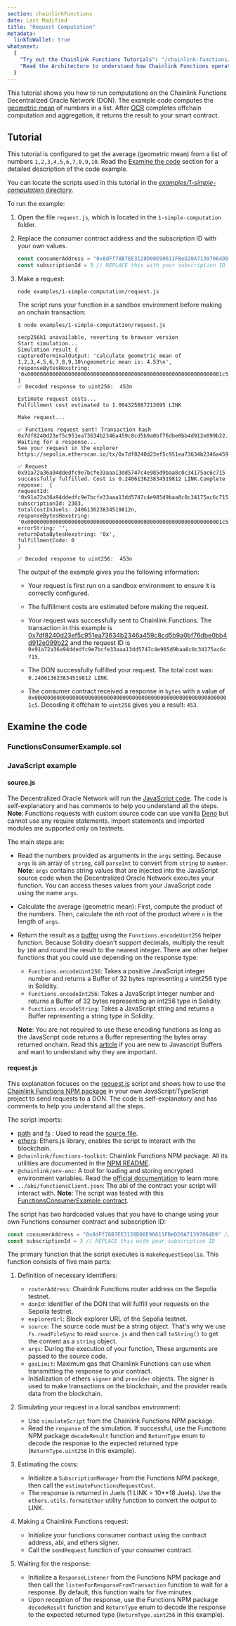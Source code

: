 ```yaml
---
section: chainlinkFunctions
date: Last Modified
title: "Request Computation"
metadata:
  linkToWallet: true
whatsnext:
  {
    "Try out the Chainlink Functions Tutorials": "/chainlink-functions/tutorials",
    "Read the Architecture to understand how Chainlink Functions operates": "/chainlink-functions/resources/architecture",
  }
---
```



This tutorial shows you how to run computations on the Chainlink Functions Decentralized Oracle Network (DON). The example code computes the [geometric mean](https://www.mathsisfun.com/numbers/geometric-mean.html) of numbers in a list. After [OCR](/chainlink-functions/resources/concepts) completes offchain computation and aggregation, it returns the result to your smart contract.

<ChainlinkFunctions section="prerequisites-guides" />

## Tutorial

This tutorial is configured to get the average (geometric mean) from a list of numbers `1,2,3,4,5,6,7,8,9,10`. Read the [Examine the code](#examine-the-code) section for a detailed description of the code example.

You can locate the scripts used in this tutorial in the [_examples/1-simple-computation_ directory](https://github.com/smartcontractkit/smart-contract-examples/tree/main/functions-examples/examples/1-simple-computation).

To run the example:

1. Open the file `request.js`, which is located in the `1-simple-computation` folder.
1. Replace the consumer contract address and the subscription ID with your own values.

   ```javascript
   const consumerAddress = "0x8dFf78B7EE3128D00E90611FBeD20A71397064D9" // REPLACE this with your Functions consumer address
   const subscriptionId = 3 // REPLACE this with your subscription ID
   ```

1. Make a request:

   ```shell
   node examples/1-simple-computation/request.js
   ```

   The script runs your function in a sandbox environment before making an onchain transaction:

   ```text
   $ node examples/1-simple-computation/request.js

   secp256k1 unavailable, reverting to browser version
   Start simulation...
   Simulation result {
   capturedTerminalOutput: 'calculate geometric mean of 1,2,3,4,5,6,7,8,9,10\ngeometric mean is: 4.53\n',
   responseBytesHexstring: '0x00000000000000000000000000000000000000000000000000000000000001c5'
   }
   ✅ Decoded response to uint256:  453n

   Estimate request costs...
   Fulfillment cost estimated to 1.004325887213695 LINK

   Make request...

   ✅ Functions request sent! Transaction hash 0x7df8240d23ef5c951ea73634b2346a459c8cd5b9a0bf76dbe0bb4d912e099b22. Waiting for a response...
   See your request in the explorer https://sepolia.etherscan.io/tx/0x7df8240d23ef5c951ea73634b2346a459c8cd5b9a0bf76dbe0bb4d912e099b22

   ✅ Request 0x91a72a36a94ddedfc9e7bcfe33aaa13dd5747c4e985d9baa8c0c34175ac6c715 successfully fulfilled. Cost is 0.240613623834519812 LINK.Complete reponse:  {
   requestId: '0x91a72a36a94ddedfc9e7bcfe33aaa13dd5747c4e985d9baa8c0c34175ac6c715',
   subscriptionId: 2303,
   totalCostInJuels: 240613623834519812n,
   responseBytesHexstring: '0x00000000000000000000000000000000000000000000000000000000000001c5',
   errorString: '',
   returnDataBytesHexstring: '0x',
   fulfillmentCode: 0
   }

   ✅ Decoded response to uint256:  453n
   ```

   The output of the example gives you the following information:

   - Your request is first run on a sandbox environment to ensure it is correctly configured.
   - The fulfillment costs are estimated before making the request.
   - Your request was successfully sent to Chainlink Functions. The transaction in this example is [0x7df8240d23ef5c951ea73634b2346a459c8cd5b9a0bf76dbe0bb4d912e099b22](https://sepolia.etherscan.io/tx/0x7df8240d23ef5c951ea73634b2346a459c8cd5b9a0bf76dbe0bb4d912e099b22) and the request ID is `0x91a72a36a94ddedfc9e7bcfe33aaa13dd5747c4e985d9baa8c0c34175ac6c715`.

   - The DON successfully fulfilled your request. The total cost was: `0.240613623834519812 LINK`.
   - The consumer contract received a response in `bytes` with a value of `0x00000000000000000000000000000000000000000000000000000000000001c5`. Decoding it offchain to `uint256` gives you a result: `453`.

## Examine the code

### FunctionsConsumerExample.sol

<ChainlinkFunctions section="functions-consumer" />

### JavaScript example

#### source.js

The Decentralized Oracle Network will run the [JavaScript code](https://github.com/smartcontractkit/smart-contract-examples/blob/main/functions-examples/examples/1-simple-computation/source.js). The code is self-explanatory and has comments to help you understand all the steps. **Note**: Functions requests with custom source code can use vanilla [Deno](https://deno.land/) but cannot use any require statements. Import statements and imported modules are supported only on testnets.

The main steps are:

- Read the numbers provided as arguments in the `args` setting. Because `args` is an array of `string`, call `parseInt` to convert from `string` to `number`. **Note**: `args` contains string values that are injected into the JavaScript source code when the Decentralized Oracle Network executes your function. You can access theses values from your JavaScript code using the name `args`.
- Calculate the average (geometric mean): First, compute the product of the numbers. Then, calculate the nth root of the product where `n` is the length of `args`.
- Return the result as a [buffer](https://nodejs.org/api/buffer.html#buffer) using the `Functions.encodeUint256` helper function. Because Solidity doesn't support decimals, multiply the result by `100` and round the result to the nearest integer. There are other helper functions that you could use depending on the response type:

  - `Functions.encodeUint256`: Takes a positive JavaScript integer number and returns a Buffer of 32 bytes representing a uint256 type in Solidity.
  - `Functions.encodeInt256`: Takes a JavaScript integer number and returns a Buffer of 32 bytes representing an int256 type in Solidity.
  - `Functions.encodeString`: Takes a JavaScript string and returns a Buffer representing a string type in Solidity.

  **Note**: You are not required to use these encoding functions as long as the JavaScript code returns a Buffer representing the bytes array returned onchain. Read this [article](https://www.freecodecamp.org/news/do-you-want-a-better-understanding-of-buffer-in-node-js-check-this-out-2e29de2968e8/) if you are new to Javascript Buffers and want to understand why they are important.

#### request.js

This explanation focuses on the [request.js](https://github.com/smartcontractkit/smart-contract-examples/blob/main/functions-examples/examples/1-simple-computation/request.js) script and shows how to use the [Chainlink Functions NPM package](https://github.com/smartcontractkit/functions-toolkit) in your own JavaScript/TypeScript project to send requests to a DON. The code is self-explanatory and has comments to help you understand all the steps.

The script imports:

- [path](https://nodejs.org/docs/latest/api/path.html) and [fs](https://nodejs.org/api/fs.html) : Used to read the [source file](https://github.com/smartcontractkit/smart-contract-examples/blob/main/functions-examples/examples/1-simple-computation/source.js).
- [ethers](https://docs.ethers.org/v5/): Ethers.js library, enables the script to interact with the blockchain.
- `@chainlink/functions-toolkit`: Chainlink Functions NPM package. All its utilities are documented in the [NPM README](https://github.com/smartcontractkit/functions-toolkit/blob/main/README.md).
- `@chainlink/env-enc`: A tool for loading and storing encrypted environment variables. Read the [official documentation](https://www.npmjs.com/package/@chainlink/env-enc) to learn more.
- `../abi/functionsClient.json`: The abi of the contract your script will interact with. **Note**: The script was tested with this [FunctionsConsumerExample contract](https://remix.ethereum.org/#url=https://docs.chain.link/samples/ChainlinkFunctions/FunctionsConsumerExample.sol).

The script has two hardcoded values that you have to change using your own Functions consumer contract and subscription ID:

```javascript
const consumerAddress = "0x8dFf78B7EE3128D00E90611FBeD20A71397064D9" // REPLACE this with your Functions consumer address
const subscriptionId = 3 // REPLACE this with your subscription ID
```

The primary function that the script executes is `makeRequestSepolia`. This function consists of five main parts:

1. Definition of necessary identifiers:

   - `routerAddress`: Chainlink Functions router address on the Sepolia testnet.
   - `donId`: Identifier of the DON that will fulfill your requests on the Sepolia testnet.
   - `explorerUrl`: Block explorer URL of the Sepolia testnet.
   - `source`: The source code must be a string object. That's why we use `fs.readFileSync` to read `source.js` and then call `toString()` to get the content as a `string` object.
   - `args`: During the execution of your function, These arguments are passed to the source code.
   - `gasLimit`: Maximum gas that Chainlink Functions can use when transmitting the response to your contract.
   - Initialization of ethers `signer` and `provider` objects. The signer is used to make transactions on the blockchain, and the provider reads data from the blockchain.

1. Simulating your request in a local sandbox environment:

   - Use `simulateScript` from the Chainlink Functions NPM package.
   - Read the `response` of the simulation. If successful, use the Functions NPM package `decodeResult` function and `ReturnType` enum to decode the response to the expected returned type (`ReturnType.uint256` in this example).

1. Estimating the costs:

   - Initialize a `SubscriptionManager` from the Functions NPM package, then call the `estimateFunctionsRequestCost`.
   - The response is returned in Juels (1 LINK = 10\*\*18 Juels). Use the `ethers.utils.formatEther` utility function to convert the output to LINK.

1. Making a Chainlink Functions request:

   - Initialize your functions consumer contract using the contract address, abi, and ethers signer.
   - Call the `sendRequest` function of your consumer contract.

1. Waiting for the response:

   - Initialize a `ResponseListener` from the Functions NPM package and then call the `listenForResponseFromTransaction` function to wait for a response. By default, this function waits for five minutes.
   - Upon reception of the response, use the Functions NPM package `decodeResult` function and `ReturnType` enum to decode the response to the expected returned type (`ReturnType.uint256` in this example).
